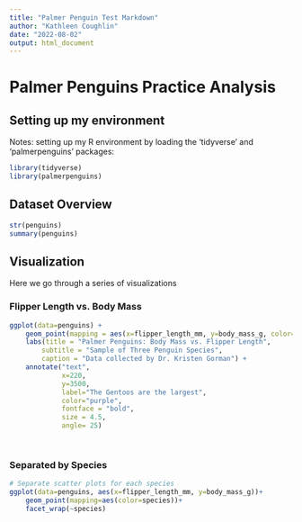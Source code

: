 ---
title: "Palmer Penguin Test Markdown"
author: "Kathleen Coughlin"
date: "2022-08-02"
output: html_document
---
# Palmer Penguins Practice Analysis

## Setting up my environment

Notes: setting up my R environment by loading the 'tidyverse' and 'palmerpenguins' packages:
```{r loading packages}
library(tidyverse)
library(palmerpenguins)

```
 

## Dataset Overview

```{r cars}
str(penguins)
summary(penguins)
```

## Visualization
Here we go through a series of visualizations

### Flipper Length vs. Body Mass

```{r plot}

ggplot(data=penguins) +
	geom_point(mapping = aes(x=flipper_length_mm, y=body_mass_g, color=species)) + 
	labs(title = "Palmer Penguins: Body Mass vs. Flipper Length", 
		subtitle = "Sample of Three Penguin Species", 
		caption = "Data collected by Dr. Kristen Gorman") +
    annotate("text", 
             x=220, 
             y=3500, 
             label="The Gentoos are the largest", 
             color="purple", 
             fontface = "bold", 
             size = 4.5, 
             angle= 25)

    
```

### Separated by Species

```{r plot 2}
# Separate scatter plots for each species
ggplot(data=penguins, aes(x=flipper_length_mm, y=body_mass_g))+
	geom_point(mapping=aes(color=species))+ 
    facet_wrap(~species)

```

